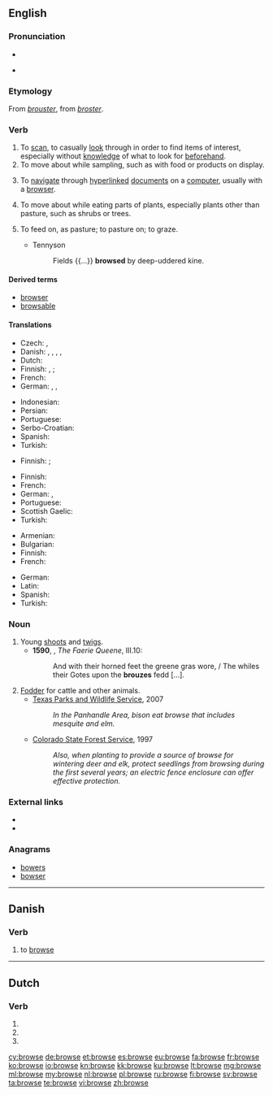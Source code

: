 ==English==

===Pronunciation===
* {{audio|en-us-browse.ogg|Audio (US)}}

* {{rhymes|aʊz}}

===Etymology===
From {{etyl|frm|en}} ''[[brouster]]'', from {{etyl|fro|en}} ''[[broster]]''.

===Verb===
{{en-verb|brows|ing}}

# To [[scan]], to casually [[look]] through in order to find items of interest, especially without [[knowledge]] of what to look for [[beforehand]].
# To move about while sampling, such as with food or products on display.
# {{context|transitive|computing|lang=en}} To [[navigate]] through [[hyperlinked]] [[document]]s on a [[computer]], usually with a [[browser]].
# {{context|intransitive|of an animal|lang=en}} To move about while eating parts of plants, especially plants other than pasture, such as shrubs or trees.
# {{context|transitive|lang=en}} To feed on, as pasture; to pasture on; to graze.
#* Tennyson
#*: Fields {{...}} '''browsed''' by deep-uddered kine.

====Derived terms====
* [[browser]]
* [[browsable]]

====Translations====
{{trans-top|scan, casually look through}}
* Czech: {{t-|cs|brouzdat}},  {{t-|cs|prohlížet si}}
* Danish: {{t-|da|gennemse|c}}, {{t+|da|skimme|c}}, {{t-|da|gennem-|n}}, {{t-|da|gennemrode|c}}, {{t-|da|gennemsøge|c}}
* Dutch: {{t+|nl|doorbladeren}}
* Finnish: {{t+|fi|katsella}}, {{t-|fi|tutkailla}}; {{t-|fi|selailla}} {{qualifier|of media}}
* French: {{t+|fr|feuilleter}}
* German: {{t+|de|blättern}}, {{t-|de|durchstöbern}}, {{t+|de|surfen}}
{{trans-mid}}
* Indonesian: {{t+|id|lihat|alt=melihat-lihat}}
* Persian: {{t+|fa|مرور|tr=morur|sc=fa-Arab}}
* Portuguese: {{t+|pt|observar}}
* Serbo-Croatian: {{t-|sh|прегледати|tr=pregledati|sc=Cyrl}}
* Spanish: {{t+|es|navegar}}
* Turkish: {{t+|tr|gözden geçirmek}}
{{trans-bottom}}

{{trans-top|move about while sampling}}
* Finnish: {{t+|fi|kierrellä}}; {{t-|fi|maistella}} {{qualifier|of food and drink}}
{{trans-mid}}
{{trans-bottom}}

{{trans-top|navigate through hyperlinked documents}}
* Finnish: {{t+|fi|selata}}
* French: {{t|fr|naviguer}}
* German: {{t-|de|browsen}}, {{t+|de|durchsuchen}}
* Portuguese: {{t+|pt|navegar}}
* Scottish Gaelic: {{t-|gd|brabhsaich}}
* Turkish: {{t+|tr|gözatmak}}
{{trans-mid}}
{{trans-bottom}}

{{trans-top|move about while eating parts of plants}}
* Armenian: {{t+|hy|արածել|tr=araçel}}
* Bulgarian: {{t+|bg|паса}}
* Finnish: {{t-|fi|laiduntaa}}
* French: {{t+|fr|brouter}}
{{trans-mid}}
* German: {{t-|de|grasen}}
* Latin: {{t-|la|tondeo|alt=tondeō}}
* Spanish: {{t+|es|ramoneo|m}}
* Turkish: {{t+|tr|otlamak}}
{{trans-bottom}}

===Noun===
{{en-noun}}

# Young [[shoot]]s and [[twig]]s.
#*'''1590''', {{w|Edmund Spenser}}, ''The Faerie Queene'', III.10:
#*:And with their horned feet the greene gras wore, / The whiles their Gotes upon the '''brouzes''' fedd […].
# [[fodder|Fodder]] for cattle and other animals.
#* [http://www.tpwd.state.tx.us/learning/resources/activities/bison/bisonfood1.phtml Texas Parks and Wildlife Service], 2007
#*: ''In the Panhandle Area, bison eat browse that includes mesquite and elm.''
#* [http://csfs.colostate.edu/pdfs/wildlife_values.pdf Colorado State Forest Service], 1997
#*: ''Also, when planting to provide a source of browse for wintering deer and elk, protect seedlings from browsing during the first several years; an electric fence enclosure can offer effective protection.''

===External links===
* {{R:Webster 1913}}
* {{R:Century 1911}}

===Anagrams===
* [[bowers#English|bowers]]
* [[bowser#English|bowser]]

----

==Danish==

===Verb===
{{head|da|verb|imperative|brows|present|browser|past|browsede|past participle|browset}}

# {{context|computing|lang=da}} to [[browse]]

----

==Dutch==

===Verb===
{{head|nl}}

# {{nl-verb form of|p=1|n=sg|t=pres|m=ind|browsen}}
# {{nl-verb form of|n=sg|t=pres|m=subj|browsen}}
# {{nl-verb form of|m=imp|browsen}}

[[cy:browse]]
[[de:browse]]
[[et:browse]]
[[es:browse]]
[[eu:browse]]
[[fa:browse]]
[[fr:browse]]
[[ko:browse]]
[[io:browse]]
[[kn:browse]]
[[kk:browse]]
[[ku:browse]]
[[lt:browse]]
[[mg:browse]]
[[ml:browse]]
[[my:browse]]
[[nl:browse]]
[[pl:browse]]
[[ru:browse]]
[[fi:browse]]
[[sv:browse]]
[[ta:browse]]
[[te:browse]]
[[vi:browse]]
[[zh:browse]]